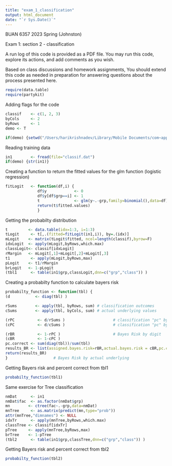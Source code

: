 ```yaml
---
title: "exam_1_classification"
output: html_document
date: "`r Sys.Date()`"
---
```


BUAN 6357 2023 Spring (Johnston)

Exam 1: section 2 - classification

A run log of this code is provided as a PDF file.
You may run this code, explore its actions, and add comments as you wish.

Based on class discussions and homework assignments,
You should extend this code as needed in preparation for answering questions about the process presented here.

```r

require(data.table)
require(partykit)

```

Adding flags for the code

```r

classif    <- c(1, 2, 3)
byCols     <- 2
byRows     <- 1
demo <- T

if(demo) {setwd("/Users/harikrishnadev/Library/Mobile Documents/com~apple~CloudDocs/School Work/Sem 2/BUAN 6357/BUAN6357/exam_materials/exam_1")}

```

Reading training data

```r

in1        <- fread(file="classif.dat")
if(demo) {str(in1)}

```

Creating a function to return the fitted values for the glm function (logistic regression)

```r

fitLogit   <- function(df,i) {
              df$y            <- 0
              df$y[df$grp==i] <- 1
              t               <- glm(y~.-grp,family=binomial(),data=df)
              return(t$fitted.values)
              }

```

Getting the probabilty distribution

```r

t         <- data.table(idx=1:3, i=1:3) 
tLogit     <- t[,.(fitted=fitLogit(in1,i)), by=.(idx)]
mLogit    <- matrix(tLogit$fitted, ncol=length(classif),byrow=F) 
idxLogit  <- apply(mLogit,byRows,which.max) 
classLogit<- classif[idxLogit] 
rMargin   <- mLogit[,1]+mLogit[,2]+mLogit[,3] 
t1         <- apply(mLogit,byRows,max)
pLogit    <- t1/rMargin 
brLogit   <- 1-pLogit 
(tbl1      <- table(in1$grp,classLogit,dnn=c("grp","class")) )

```

Creating a probabilty function to calculate bayers risk


```r

probabilty_function <- function(tbl) {
(d           <- diag(tbl) )

rSums        <- apply(tbl, byRows, sum) # classification outcomes
cSums        <- apply(tbl, byCols, sum) # actual underlying values

(rPC          <- d/rSums )                     # classification "pc" by digit
(cPC          <- d/cSums )                     # classification "pc" by actual underlying

(rBR          <- 1-rPC )                       # Bayes Risk by digit
(cBR          <- 1-cPC )   
pc.correct <- sum(diag(tbl))/sum(tbl)
results_BR <- list(assigned.bayes.risk=rBR,actual.bayes.risk = cBR,pc.correct = pc.correct)
return(results_BR)
}                    # Bayes Risk by actual underlying
```


Getting Bayers risk and percent correct from tbl1

```r

probabilty_function(tbl1)

```

Same exercise for Tree classification

```r

nmDat      <- in1
nmDat$fac  <- as.factor(nmDat$grp)
mn        <- ctree(fac~.-grp,data=nmDat) 
mnTree     <- as.matrix(predict(mn,type="prob")) 
attr(mnTree,"dimnames") <- NULL
idxTr      <- apply(mnTree,byRows,which.max)
classTree <- classif[idxTr] 
pTree     <- apply(mnTree,byRows,max) 
brTree    <- 1-pTree 
(tbl2      <- table(in1$grp,classTree,dnn=c("grp","class")) )

```

Getting Bayers risk and percent correct from tbl2

```r

probabilty_function(tbl2)

```


